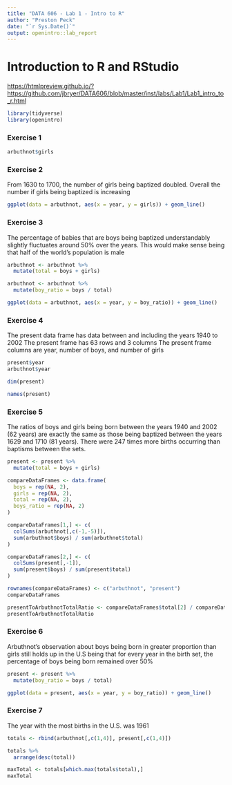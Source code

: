 ```yaml
---
title: "DATA 606 - Lab 1 - Intro to R"
author: "Preston Peck"
date: "`r Sys.Date()`"
output: openintro::lab_report
---
```


# Introduction to R and RStudio

<https://htmlpreview.github.io/?https://github.com/jbryer/DATA606/blob/master/inst/labs/Lab1/Lab1_intro_to_r.html>

```r
library(tidyverse)
library(openintro)
```

### Exercise 1

```r
arbuthnot$girls
```


### Exercise 2

From 1630 to 1700, the number of girls being baptized doubled. Overall the number if girls being baptized is increasing

```r
ggplot(data = arbuthnot, aes(x = year, y = girls)) + geom_line()
```


### Exercise 3

The percentage of babies that are boys being baptized understandably slightly fluctuates around 50% over the years. This would make sense being that half of the world's population is male

```r
arbuthnot <- arbuthnot %>%
  mutate(total = boys + girls)

arbuthnot <- arbuthnot %>%
  mutate(boy_ratio = boys / total)

ggplot(data = arbuthnot, aes(x = year, y = boy_ratio)) + geom_line()
```


### Exercise 4

The present data frame has data between and including the years 1940 to 2002
The present frame has 63 rows and 3 columns
The present frame columns are year, number of boys, and number of girls

```r
present$year
arbuthnot$year

dim(present)

names(present)
```


### Exercise 5

The ratios of boys and girls being born between the years 1940 and 2002 (62 years) are exactly the same as those being baptized between the years 1629 and 1710 (81 years). There were 247 times more births occurring than baptisms between the sets.

```r
present <- present %>%
  mutate(total = boys + girls)

compareDataFrames <- data.frame(
  boys = rep(NA, 2), 
  girls = rep(NA, 2), 
  total = rep(NA, 2), 
  boys_ratio = rep(NA, 2)
)

compareDataFrames[1,] <- c(
  colSums(arbuthnot[,c(-1,-5)]), 
  sum(arbuthnot$boys) / sum(arbuthnot$total)
)

compareDataFrames[2,] <- c(
  colSums(present[,-1]),
  sum(present$boys) / sum(present$total)
)

rownames(compareDataFrames) <- c("arbuthnot", "present")
compareDataFrames

presentToArbuthnotTotalRatio <- compareDataFrames$total[2] / compareDataFrames$total[1]
presentToArbuthnotTotalRatio
```


### Exercise 6

Arbuthnot’s observation about boys being born in greater proportion than girls still holds up in the U.S being that for every year in the birth set, the percentage of boys being born remained over 50%

```r
present <- present %>%
  mutate(boy_ratio = boys / total)

ggplot(data = present, aes(x = year, y = boy_ratio)) + geom_line()
```


### Exercise 7

The year with the most births in the U.S. was 1961

```r
totals <- rbind(arbuthnot[,c(1,4)], present[,c(1,4)])

totals %>%
  arrange(desc(total))

maxTotal <- totals[which.max(totals$total),]
maxTotal
```

